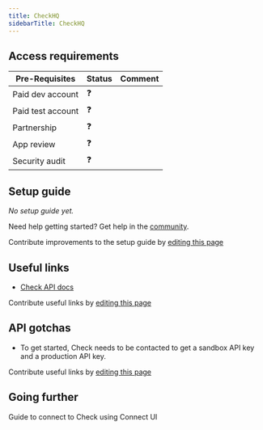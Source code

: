 ```yaml
---
title: CheckHQ
sidebarTitle: CheckHQ
---
```



<Overview />
<PreBuiltTooling />
<PreBuiltUseCases />

## Access requirements
| Pre-Requisites | Status | Comment|
| - | - | - |
| Paid dev account | ❓ |  |
| Paid test account | ❓ |  |
| Partnership | ❓ | |
| App review | ❓ |  |
| Security audit | ❓ | |


## Setup guide

_No setup guide yet._

<Tip>Need help getting started? Get help in the [community](https://nango.dev/slack).</Tip>

<Note>Contribute improvements to the setup guide by [editing this page](https://github.com/nangohq/nango/tree/master/docs-v2/integrations/all/guru-scim.mdx)</Note>


## Useful links
-   [Check API docs](https://docs.checkhq.com/reference/getting-started-1)

<Note>Contribute useful links by [editing this page](https://github.com/nangohq/nango/tree/master/docs-v2/integrations/all/check.mdx)</Note>

## API gotchas

- To get started, Check needs to be contacted to get a sandbox API key and a production API key.


<Note>Contribute useful links by [editing this page](https://github.com/nangohq/nango/tree/master/docs-v2/integrations/all/check.mdx)</Note>

## Going further

<Card title="Connect to Check" icon="link" href="/integrations/all/checkhq/connect" horizontal>
  Guide to connect to Check using Connect UI
</Card>
